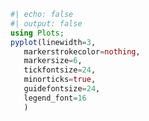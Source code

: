 ```julia
#| echo: false
#| output: false
using Plots;
pyplot(linewidth=3,
   markerstrokecolor=nothing,
   markersize=6,
   tickfontsize=24,
   minorticks=true,
   guidefontsize=24,
   legend_font=16
   )
```